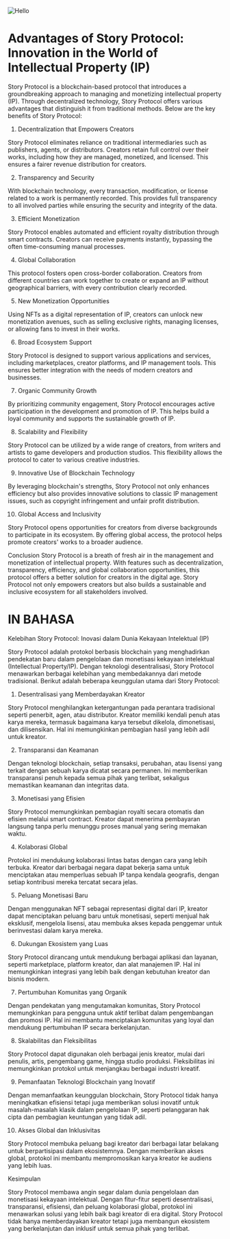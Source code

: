 
<div style={{ display: 'flex', justifyContent: 'center', alignItems: 'center', marginTop: '20px' }}>
  <Image class="mt-5" src="/story.PNG" alt="Hello" width={500} height={500} />
</div>

 # Advantages of Story Protocol: Innovation in the World of Intellectual Property (IP)

Story Protocol is a blockchain-based protocol that introduces a groundbreaking approach to managing and monetizing intellectual property (IP). Through decentralized technology, Story Protocol offers various advantages that distinguish it from traditional methods. Below are the key benefits of Story Protocol:

1. Decentralization that Empowers Creators

Story Protocol eliminates reliance on traditional intermediaries such as publishers, agents, or distributors. Creators retain full control over their works, including how they are managed, monetized, and licensed. This ensures a fairer revenue distribution for creators.

2. Transparency and Security

With blockchain technology, every transaction, modification, or license related to a work is permanently recorded. This provides full transparency to all involved parties while ensuring the security and integrity of the data.

3. Efficient Monetization

Story Protocol enables automated and efficient royalty distribution through smart contracts. Creators can receive payments instantly, bypassing the often time-consuming manual processes.

4. Global Collaboration

This protocol fosters open cross-border collaboration. Creators from different countries can work together to create or expand an IP without geographical barriers, with every contribution clearly recorded.

5. New Monetization Opportunities

Using NFTs as a digital representation of IP, creators can unlock new monetization avenues, such as selling exclusive rights, managing licenses, or allowing fans to invest in their works.

6. Broad Ecosystem Support

Story Protocol is designed to support various applications and services, including marketplaces, creator platforms, and IP management tools. This ensures better integration with the needs of modern creators and businesses.

7. Organic Community Growth

By prioritizing community engagement, Story Protocol encourages active participation in the development and promotion of IP. This helps build a loyal community and supports the sustainable growth of IP.

8. Scalability and Flexibility

Story Protocol can be utilized by a wide range of creators, from writers and artists to game developers and production studios. This flexibility allows the protocol to cater to various creative industries.

9. Innovative Use of Blockchain Technology

By leveraging blockchain's strengths, Story Protocol not only enhances efficiency but also provides innovative solutions to classic IP management issues, such as copyright infringement and unfair profit distribution.

10. Global Access and Inclusivity

Story Protocol opens opportunities for creators from diverse backgrounds to participate in its ecosystem. By offering global access, the protocol helps promote creators' works to a broader audience.

Conclusion
Story Protocol is a breath of fresh air in the management and monetization of intellectual property. With features such as decentralization, transparency, efficiency, and global collaboration opportunities, this protocol offers a better solution for creators in the digital age. Story Protocol not only empowers creators but also builds a sustainable and inclusive ecosystem for all stakeholders involved.

# IN BAHASA
Kelebihan Story Protocol: Inovasi dalam Dunia Kekayaan Intelektual (IP)

Story Protocol adalah protokol berbasis blockchain yang menghadirkan pendekatan baru dalam pengelolaan dan monetisasi kekayaan intelektual (Intellectual Property/IP). Dengan teknologi desentralisasi, Story Protocol menawarkan berbagai kelebihan yang membedakannya dari metode tradisional. Berikut adalah beberapa keunggulan utama dari Story Protocol:

1. Desentralisasi yang Memberdayakan Kreator

Story Protocol menghilangkan ketergantungan pada perantara tradisional seperti penerbit, agen, atau distributor. Kreator memiliki kendali penuh atas karya mereka, termasuk bagaimana karya tersebut dikelola, dimonetisasi, dan dilisensikan. Hal ini memungkinkan pembagian hasil yang lebih adil untuk kreator.

2. Transparansi dan Keamanan

Dengan teknologi blockchain, setiap transaksi, perubahan, atau lisensi yang terkait dengan sebuah karya dicatat secara permanen. Ini memberikan transparansi penuh kepada semua pihak yang terlibat, sekaligus memastikan keamanan dan integritas data.

3. Monetisasi yang Efisien

Story Protocol memungkinkan pembagian royalti secara otomatis dan efisien melalui smart contract. Kreator dapat menerima pembayaran langsung tanpa perlu menunggu proses manual yang sering memakan waktu.

4. Kolaborasi Global

Protokol ini mendukung kolaborasi lintas batas dengan cara yang lebih terbuka. Kreator dari berbagai negara dapat bekerja sama untuk menciptakan atau memperluas sebuah IP tanpa kendala geografis, dengan setiap kontribusi mereka tercatat secara jelas.

5. Peluang Monetisasi Baru

Dengan menggunakan NFT sebagai representasi digital dari IP, kreator dapat menciptakan peluang baru untuk monetisasi, seperti menjual hak eksklusif, mengelola lisensi, atau membuka akses kepada penggemar untuk berinvestasi dalam karya mereka.

6. Dukungan Ekosistem yang Luas

Story Protocol dirancang untuk mendukung berbagai aplikasi dan layanan, seperti marketplace, platform kreator, dan alat manajemen IP. Hal ini memungkinkan integrasi yang lebih baik dengan kebutuhan kreator dan bisnis modern.

7. Pertumbuhan Komunitas yang Organik

Dengan pendekatan yang mengutamakan komunitas, Story Protocol memungkinkan para pengguna untuk aktif terlibat dalam pengembangan dan promosi IP. Hal ini membantu menciptakan komunitas yang loyal dan mendukung pertumbuhan IP secara berkelanjutan.

8. Skalabilitas dan Fleksibilitas

Story Protocol dapat digunakan oleh berbagai jenis kreator, mulai dari penulis, artis, pengembang game, hingga studio produksi. Fleksibilitas ini memungkinkan protokol untuk menjangkau berbagai industri kreatif.

9. Pemanfaatan Teknologi Blockchain yang Inovatif

Dengan memanfaatkan keunggulan blockchain, Story Protocol tidak hanya meningkatkan efisiensi tetapi juga memberikan solusi inovatif untuk masalah-masalah klasik dalam pengelolaan IP, seperti pelanggaran hak cipta dan pembagian keuntungan yang tidak adil.

10. Akses Global dan Inklusivitas

Story Protocol membuka peluang bagi kreator dari berbagai latar belakang untuk berpartisipasi dalam ekosistemnya. Dengan memberikan akses global, protokol ini membantu mempromosikan karya kreator ke audiens yang lebih luas.

Kesimpulan

Story Protocol membawa angin segar dalam dunia pengelolaan dan monetisasi kekayaan intelektual. Dengan fitur-fitur seperti desentralisasi, transparansi, efisiensi, dan peluang kolaborasi global, protokol ini menawarkan solusi yang lebih baik bagi kreator di era digital. Story Protocol tidak hanya memberdayakan kreator tetapi juga membangun ekosistem yang berkelanjutan dan inklusif untuk semua pihak yang terlibat.

